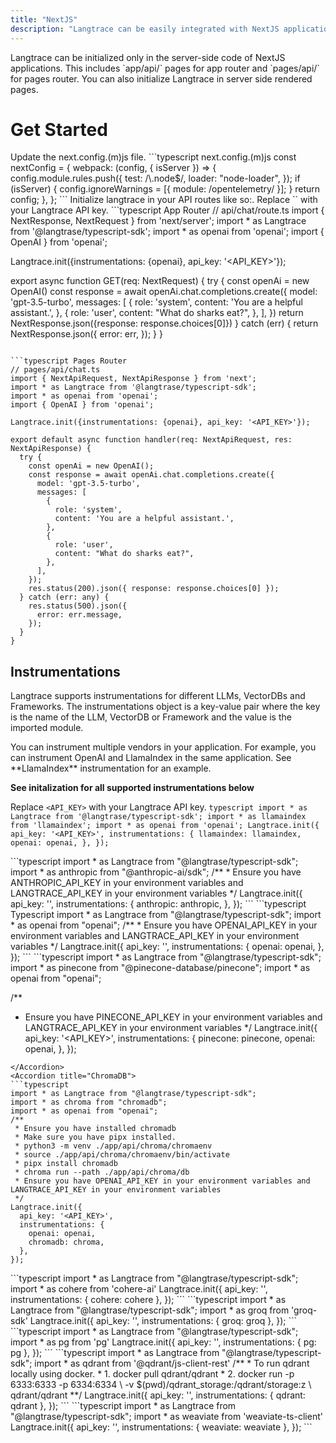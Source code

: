 ```yaml
---
title: "NextJS"
description: "Langtrace can be easily integrated with NextJS applications with just two steps."
---
```


<Note>
  Langtrace can be initialized only in the server-side code of NextJS
  applications. This includes `app/api/` pages for app router and `pages/api/`
  for pages router. You can also initialize Langtrace in server side rendered
  pages.
</Note>

# Get Started
<Steps>
  <Step title="First Step">
    Update the next.config.(m)js file.
        ```typescript next.config.(m)js
    const nextConfig = {
      webpack: (config, { isServer }) => {
        config.module.rules.push({
          test: /\.node$/,
          loader: "node-loader",
        });
        if (isServer) {
          config.ignoreWarnings = [{ module: /opentelemetry/ }];
        }
        return config;
      },
    };
    ```
  </Step>
  <Step title="Second Step">
    Initialize langtrace in your API routes like so:. Replace `<API_KEY>` with your Langtrace API key.
   <CodeGroup>
  ```typescript App Router
  // api/chat/route.ts
  import { NextResponse, NextRequest } from 'next/server';
  import * as Langtrace from '@langtrase/typescript-sdk';
  import * as openai from 'openai';
  import { OpenAI } from 'openai';

  Langtrace.init({instrumentations: {openai}, api_key: '<API_KEY>'});

  export async function GET(req: NextRequest) {
    try {
      const openAi = new OpenAI()
      const response = await openAi.chat.completions.create({
        model: 'gpt-3.5-turbo',
        messages: [
          {
            role: 'system',
            content: 'You are a helpful assistant.',
          },
          {
            role: 'user',
            content: "What do sharks eat?",
          },
        ],
      })
      return NextResponse.json({response: response.choices[0]})
    } catch (err) {
      return NextResponse.json({
        error: err,
      });
    }
  }
  ```

  ```typescript Pages Router
  // pages/api/chat.ts
  import { NextApiRequest, NextApiResponse } from 'next';
  import * as Langtrace from '@langtrase/typescript-sdk';
  import * as openai from 'openai';
  import { OpenAI } from 'openai';

  Langtrace.init({instrumentations: {openai}, api_key: '<API_KEY>'});

  export default async function handler(req: NextApiRequest, res: NextApiResponse) {
    try {
      const openAi = new OpenAI();
      const response = await openAi.chat.completions.create({
        model: 'gpt-3.5-turbo',
        messages: [
          {
            role: 'system',
            content: 'You are a helpful assistant.',
          },
          {
            role: 'user',
            content: "What do sharks eat?",
          },
        ],
      });
      res.status(200).json({ response: response.choices[0] });
    } catch (err: any) {
      res.status(500).json({
        error: err.message,
      });
    }
  }
  ```
   </CodeGroup>
  </Step>
</Steps>


## Instrumentations

Langtrace supports instrumentations for different LLMs, VectorDBs and Frameworks. The instrumentations object is a key-value pair where the key is the name of the LLM, VectorDB or Framework and the value is the imported module.

<Note>
You can instrument multiple vendors in your application. For example, you can instrument OpenAI and LlamaIndex in the same application. See **LlamaIndex** instrumentation for an example.
</Note>

**See initalization for all supported instrumentations below**

Replace `<API_KEY>` with your Langtrace API key.
<AccordionGroup>
  <Accordion title="LlamaIndex">
    ```typescript
  import * as Langtrace from '@langtrase/typescript-sdk';
  import * as llamaindex from 'llamaindex';
  import * as openai from 'openai';
  Langtrace.init({
    api_key: '<API_KEY>',
    instrumentations: {
      llamaindex: llamaindex,
      openai: openai,
    },
  });
    ```
  </Accordion>

  <Accordion title="Anthropic">
    ```typescript
  import * as Langtrace from "@langtrase/typescript-sdk";
  import * as anthropic from "@anthropic-ai/sdk";
  /**
   * Ensure you have ANTHROPIC_API_KEY in your environment variables and LANGTRACE_API_KEY in your environment variables
   */
  Langtrace.init({
    api_key: '<API_KEY>',
    instrumentations: {
      anthropic: anthropic,
    },
  });
  ```
  </Accordion>

  <Accordion title="OpenAI">
  ```typescript Typescript
  import * as Langtrace from "@langtrase/typescript-sdk";
  import * as openai from "openai";
  /**
   * Ensure you have OPENAI_API_KEY in your environment variables and LANGTRACE_API_KEY in your environment variables
   */
  Langtrace.init({
    api_key: '<API_KEY>',
    instrumentations: {
      openai: openai,
    },
  });
  ```
  </Accordion>
  <Accordion title="Pinecone">
  ```typescript
  import * as Langtrace from "@langtrase/typescript-sdk";
  import * as pinecone from "@pinecone-database/pinecone";
  import * as openai from "openai";

  /**
   * Ensure you have PINECONE_API_KEY in your environment variables and LANGTRACE_API_KEY in your environment variables
   */
  Langtrace.init({
    api_key: '<API_KEY>',
    instrumentations: {
      pinecone: pinecone,
      openai: openai,
    },
  });
  ```
  </Accordion>
  <Accordion title="ChromaDB">
  ```typescript
  import * as Langtrace from "@langtrase/typescript-sdk";
  import * as chroma from "chromadb";
  import * as openai from "openai";
  /**
   * Ensure you have installed chromadb
   * Make sure you have pipx installed.
   * python3 -m venv ./app/api/chroma/chromaenv
   * source ./app/api/chroma/chromaenv/bin/activate
   * pipx install chromadb
   * chroma run --path ./app/api/chroma/db
   * Ensure you have OPENAI_API_KEY in your environment variables and LANGTRACE_API_KEY in your environment variables
   */
  Langtrace.init({
    api_key: '<API_KEY>',
    instrumentations: {
      openai: openai,
      chromadb: chroma,
    },
  });
  ```
  </Accordion>
  <Accordion title="Cohere">
  ```typescript
  import * as Langtrace from "@langtrase/typescript-sdk";
  import * as cohere from 'cohere-ai'
  Langtrace.init({
    api_key: '<API_KEY>',
    instrumentations: {
      cohere: cohere
    },
  });
  ```
  </Accordion>

  <Accordion title="groq">
  ```typescript
  import * as Langtrace from "@langtrase/typescript-sdk";
  import * as groq from 'groq-sdk'
  Langtrace.init({
    api_key: '<API_KEY>',
    instrumentations: {
      groq: groq
    },
  });
  ```
  </Accordion>

  <Accordion title="pg">
  ```typescript
  import * as Langtrace from "@langtrase/typescript-sdk";
  import * as pg from 'pg'
  Langtrace.init({
    api_key: '<API_KEY>',
    instrumentations: {
      pg: pg
    },
  });
  ```
  </Accordion>

  <Accordion title="qdrant">
  ```typescript
  import * as Langtrace from "@langtrase/typescript-sdk";
  import * as qdrant from '@qdrant/js-client-rest'
  /**
 * To run qdrant locally using docker.
 * 1. docker pull qdrant/qdrant
 * 2. docker run -p 6333:6333 -p 6334:6334 \
      -v $(pwd)/qdrant_storage:/qdrant/storage:z \
      qdrant/qdrant
**/
  Langtrace.init({
    api_key: '<API_KEY>',
    instrumentations: {
      qdrant: qdrant
    },
  });
    ```
  </Accordion>

  <Accordion title="weaviate">
  ```typescript
  import * as Langtrace from "@langtrase/typescript-sdk";
  import * as weaviate from 'weaviate-ts-client'
  Langtrace.init({
    api_key: '<API_KEY>',
    instrumentations: {
      weaviate: weaviate
    },
  });
    ```
  </Accordion>

</AccordionGroup>
